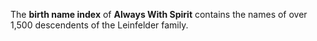 
<div>

The <b>birth name index</b> of <b>Always With Spirit</b> contains the names of over
1,500 descendents of the Leinfelder family.

<AlwaysWithSpiritIndex />

</div>

